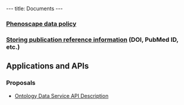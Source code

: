 ---
title: Documents
---

===[[Phenoscape data policy]]===

===[[Storing publication reference information]] (DOI, PubMed ID, etc.)===




==Applications and APIs==

===Proposals===
* [[Ontology_Data_Service_API|Ontology Data Service API Description]]